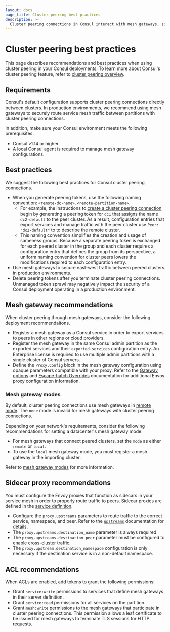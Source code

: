 ```yaml
---
layout: docs
page_title: Cluster peering best practices 
description: >- 
  Cluster peering connections in Consul interact with mesh gateways, sidecar proxies, exported services, and ACLs. Learn about the  requirements and best practices for these components.
---
```


# Cluster peering best practices

This page describes recommendations and best practices when using cluster peering in your Consul deployments. To learn more about Consul's cluster peering feature, refer to [cluster peering overview](/consul/docs/connect/cluster-peering).

## Requirements

Consul's default configuration supports cluster peering connections directly between clusters. In production environments, we recommend using mesh gateways to securely route service mesh traffic between partitions with cluster peering connections.

In addition, make sure your Consul environment meets the following prerequisites:

- Consul v1.14 or higher.
- A local Consul agent is required to manage mesh gateway configurations.

## Best practices

We suggest the following best practices for Consul cluster peering connections.

- When you generate peering tokens, use the following naming convention: `<remote-dc-name>.<remote-partition-name>`.
  - For example, the instructions to [create a cluster peering connection](/consul/docs/connect/cluster-peering/usage) begin by generating a peering token for `dc1` that assigns the name `dc2-default` to the peer cluster. As a result, configuration entries that export services and manage traffic with the peer cluster use `Peer: "dc2-default"` to to describe the remote cluster.
  - This naming convention simplifies the creation and usage of sameness groups. Because a separate peering token is exchanged for each peered cluster in the group and each cluster requires a configuration entry that defines the group from its perspective, a uniform naming convention for cluster peers lowers the modifications required to each configuration entry.
- Use mesh gateways to secure east-west traffic between peered clusters in production environments.
- Delete peering tokens after you terminate cluster peering connections. Unmanaged token sprawl may negatively impact the security of a Consul deployment operating in a production environment.

## Mesh gateway recommendations

When cluster peering through mesh gateways, consider the following deployment recommendaitons.

- Register a mesh gateway as a Consul service in order to export services to peers in other regions or cloud providers.
- Register the mesh gateway in the same Consul admin partition as the exported services and their `exported-services` configuration entry. An Enterprise license is required to use multiple admin partitions with a single cluster of Consul servers.
- Define the `Proxy.Config` block in the mesh gateway configuration using opaque parameters compatible with your proxy. Refer to the [Gateway options](/consul/docs/connect/proxies/envoy#gateway-options) and [Escape-hatch Overrides](/consul/docs/connect/proxies/envoy#escape-hatch-overrides) documentation for additional Envoy proxy configuration information.

### Mesh gateway modes

By default, cluster peering connections use mesh gateways in [remote mode](/consul/docs/connect/gateways/mesh-gateway/service-to-service-traffic-wan-datacenters#remote). The `none` mode is invalid for mesh gateways with cluster peering connections.

Depending on your network's requirements, consider the following recommendations for setting a datacenter's mesh gateway mode:

- For mesh gateways that connect peered clusters, set the `mode` as either `remote` or `local`.
- To use the `local` mesh gateway mode, you must register a mesh gateway in the importing cluster.

Refer to [mesh gateway modes](/consul/docs/connect/gateways/mesh-gateway#modes) for more information.

## Sidecar proxy recommendations

You must configure the Envoy proxies that function as sidecars in your service mesh in order to properly route traffic to peers. Sidecar proxies are defined in the [service definition](/consul/docs/services/usage/define-services).

- Configure the `proxy.upstreams` parameters to route traffic to the correct service, namespace, and peer. Refer to the [`upstreams`](/consul/docs/connect/proxies/proxy-config-reference#upstream-configuration-reference) documentation for details.
- The `proxy.upstreams.destination_name` parameter is always required.
- The `proxy.upstreams.destination_peer` parameter must be configured to enable cross-cluster traffic.
- The `proxy.upstream.destination_namespace` configuration is only necessary if the destination service is in a non-default namespace.

## ACL recommendations

When ACLs are enabled, add tokens to grant the following permissions:

- Grant `service:write` permissions to services that define mesh gateways in their server definition.
- Grant `service:read` permissions for all services on the partition.
- Grant `mesh:write` permissions to the mesh gateways that participate in cluster peering connections. This permission allows a leaf certificate to be issued for mesh gateways to terminate TLS sessions for HTTP requests.
